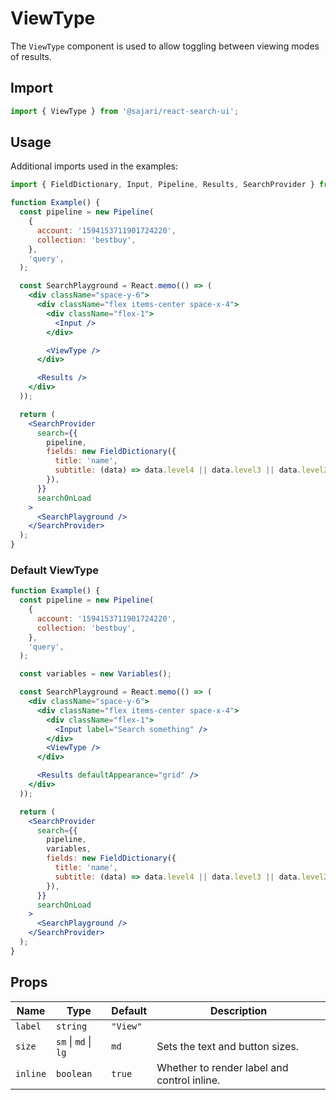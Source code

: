 
<SEO
  title="ViewType"
  description="The ViewType component is used to allow toggling between viewing modes of results."
/>

# ViewType

The `ViewType` component is used to allow toggling between viewing modes of results.

## Import

```js
import { ViewType } from '@sajari/react-search-ui';
```

## Usage

Additional imports used in the examples:

```js
import { FieldDictionary, Input, Pipeline, Results, SearchProvider } from '@sajari/react-search-ui';
```

```jsx
function Example() {
  const pipeline = new Pipeline(
    {
      account: '1594153711901724220',
      collection: 'bestbuy',
    },
    'query',
  );

  const SearchPlayground = React.memo(() => (
    <div className="space-y-6">
      <div className="flex items-center space-x-4">
        <div className="flex-1">
          <Input />
        </div>

        <ViewType />
      </div>

      <Results />
    </div>
  ));

  return (
    <SearchProvider
      search={{
        pipeline,
        fields: new FieldDictionary({
          title: 'name',
          subtitle: (data) => data.level4 || data.level3 || data.level2 || data.level1 || data.brand,
        }),
      }}
      searchOnLoad
    >
      <SearchPlayground />
    </SearchProvider>
  );
}
```

### Default ViewType

```jsx
function Example() {
  const pipeline = new Pipeline(
    {
      account: '1594153711901724220',
      collection: 'bestbuy',
    },
    'query',
  );

  const variables = new Variables();

  const SearchPlayground = React.memo(() => (
    <div className="space-y-6">
      <div className="flex items-center space-x-4">
        <div className="flex-1">
          <Input label="Search something" />
        </div>
        <ViewType />
      </div>

      <Results defaultAppearance="grid" />
    </div>
  ));

  return (
    <SearchProvider
      search={{
        pipeline,
        variables,
        fields: new FieldDictionary({
          title: 'name',
          subtitle: (data) => data.level4 || data.level3 || data.level2 || data.level1 || data.brand,
        }),
      }}
      searchOnLoad
    >
      <SearchPlayground />
    </SearchProvider>
  );
}
```

## Props

| Name     | Type                 | Default  | Description                                 |
| -------- | -------------------- | -------- | ------------------------------------------- |
| `label`  | `string`             | `"View"` |                                             |
| `size`   | `sm` \| `md` \| `lg` | `md`     | Sets the text and button sizes.             |
| `inline` | `boolean`            | `true`   | Whether to render label and control inline. |
